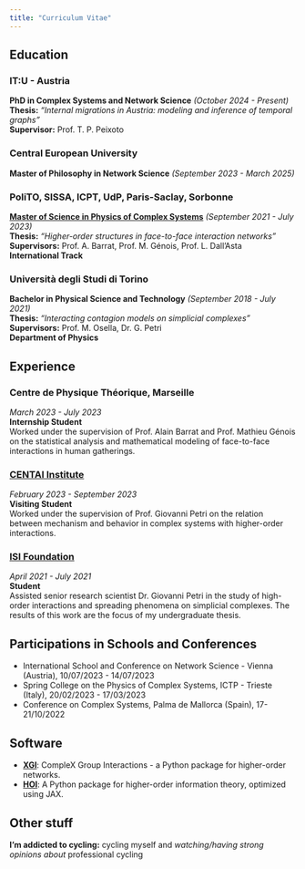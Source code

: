 ```yaml
---
title: "Curriculum Vitae"
---
```


## Education

### IT:U - Austria
**PhD in Complex Systems and Network Science** *(October 2024 - Present)*<br />
**Thesis:** *"Internal migrations in Austria: modeling and inference of temporal graphs"*  
**Supervisor:** Prof. T. P. Peixoto

### Central European University  
**Master of Philosophy in Network Science** *(September 2023 - March 2025)*    

### PoliTO, SISSA, ICPT, UdP, Paris-Saclay, Sorbonne  
[**Master of Science in Physics of Complex Systems**](https://physics-complex-systems.fr/en/) *(September 2021 - July 2023)*    
**Thesis:** *"Higher-order structures in face-to-face interaction networks"*  
**Supervisors:** Prof. A. Barrat, Prof. M. Génois, Prof. L. Dall'Asta  
**International Track**  

### Università degli Studi di Torino  
**Bachelor in Physical Science and Technology** *(September 2018 - July 2021)*  
**Thesis:** *"Interacting contagion models on simplicial complexes"*  
**Supervisors:** Prof. M. Osella, Dr. G. Petri  
**Department of Physics**  

## Experience

### Centre de Physique Théorique, Marseille 
*March 2023 - July 2023*  
**Internship Student**  
Worked under the supervision of Prof. Alain Barrat and Prof. Mathieu Génois on the statistical analysis and mathematical modeling of face-to-face interactions in human gatherings.

### [**CENTAI Institute**](https://centai.eu/home) 
*February 2023 - September 2023*  
**Visiting Student**  
Worked under the supervision of Prof. Giovanni Petri on the relation between mechanism and behavior in complex systems with higher-order interactions.

### [**ISI Foundation**](https://www.isi.it/) 
*April 2021 - July 2021*  
**Student**  
Assisted senior research scientist Dr. Giovanni Petri in the study of high-order interactions and spreading phenomena on simplicial complexes. The results of this work are the focus of my undergraduate thesis.

## Participations in Schools and Conferences

- International School and Conference on Network Science - Vienna (Austria), 10/07/2023 - 14/07/2023  
- Spring College on the Physics of Complex Systems, ICTP - Trieste (Italy), 20/02/2023 - 17/03/2023  
- Conference on Complex Systems, Palma de Mallorca (Spain), 17-21/10/2022  

## Software

- [**XGI**](https://xgi.readthedocs.io/en/stable/): CompleX Group Interactions - a Python package for higher-order networks.  
- [**HOI**](https://brainets.github.io/hoi/): A Python package for higher-order information theory, optimized using JAX.  

## Other stuff
**I'm addicted to cycling:** cycling myself and *watching/having strong opinions about* professional cycling

